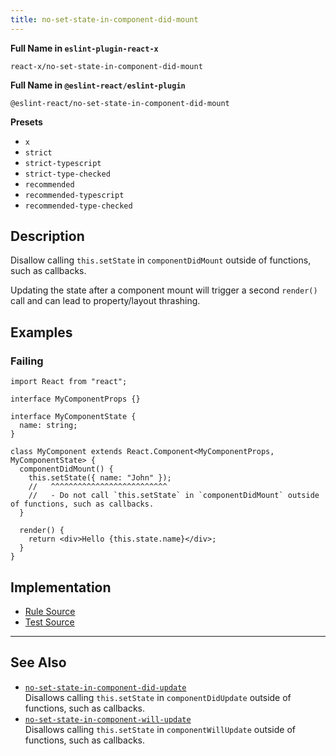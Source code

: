 ```yaml
---
title: no-set-state-in-component-did-mount
---
```


**Full Name in `eslint-plugin-react-x`**

```plain copy
react-x/no-set-state-in-component-did-mount
```

**Full Name in `@eslint-react/eslint-plugin`**

```plain copy
@eslint-react/no-set-state-in-component-did-mount
```

**Presets**

- `x`
- `strict`
- `strict-typescript`
- `strict-type-checked`
- `recommended`
- `recommended-typescript`
- `recommended-type-checked`

## Description

Disallow calling `this.setState` in `componentDidMount` outside of functions, such as callbacks.

Updating the state after a component mount will trigger a second `render()` call and can lead to property/layout thrashing.

## Examples

### Failing

```tsx
import React from "react";

interface MyComponentProps {}

interface MyComponentState {
  name: string;
}

class MyComponent extends React.Component<MyComponentProps, MyComponentState> {
  componentDidMount() {
    this.setState({ name: "John" });
    //   ^^^^^^^^^^^^^^^^^^^^^^^^^^
    //   - Do not call `this.setState` in `componentDidMount` outside of functions, such as callbacks.
  }

  render() {
    return <div>Hello {this.state.name}</div>;
  }
}
```

## Implementation

- [Rule Source](https://github.com/Rel1cx/eslint-react/tree/main/packages/plugins/eslint-plugin-react-x/src/rules/no-set-state-in-component-did-mount.ts)
- [Test Source](https://github.com/Rel1cx/eslint-react/tree/main/packages/plugins/eslint-plugin-react-x/src/rules/no-set-state-in-component-did-mount.spec.ts)

---

## See Also

- [`no-set-state-in-component-did-update`](./no-set-state-in-component-did-update)\
  Disallows calling `this.setState` in `componentDidUpdate` outside of functions, such as callbacks.
- [`no-set-state-in-component-will-update`](./no-set-state-in-component-will-update)\
  Disallows calling `this.setState` in `componentWillUpdate` outside of functions, such as callbacks.
